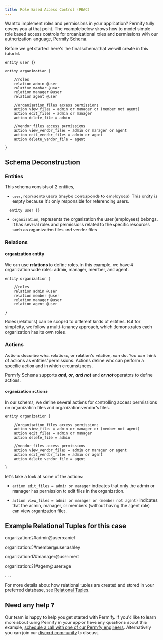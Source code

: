 ```yaml
---
title: Role Based Access Control (RBAC)
---
```


Want to implement roles and permissions in your application? Permify fully covers you at that point. The example below shows how to model simple role based access controls for organizational roles and permissions with our authorization language, [Permify Schema].

[Permify Schema]: ../../getting-started/modeling

Before we get started, here's the final schema that we will create in this tutorial.

```perm
entity user {} 

entity organization {

    //roles 
    relation admin @user    
    relation member @user    
    relation manager @user    
    relation agent @user  

    //organization files access permissions
    action view_files = admin or manager or (member not agent)
    action edit_files = admin or manager
    action delete_file = admin 

    //vendor files access permissions
    action view_vendor_files = admin or manager or agent
    action edit_vendor_files = admin or agent
    action delete_vendor_file = agent

} 
```

## Schema Deconstruction

### Entities

This schema consists of 2 entities, 

- `user`, represents users (maybe corresponds to employees). This entity is empty because it's only responsible for referencing users.

```perm
  entity user {}
```

- `organization`, represents the organization the user (employees) belongs. It has several roles and permissions related to the specific resources such as organization files and vendor files.

### Relations

#### organization entity

We can use **relations** to define roles. In this example, we have 4 organization wide roles: admin, manager, member, and agent. 

```perm
entity organization {

    //roles 
    relation admin @user    
    relation member @user    
    relation manager @user 
    relation agent @user     

}
```

Roles (relations) can be scoped to different kinds of entities. But for simplicity, we follow a multi-tenancy approach, which demonstrates each organization has its own roles.

### Actions

Actions describe what relations, or relation's relation, can do. You can think of actions as entities' permissions. Actions define who can perform a specific action and in which circumstances.

Permify Schema supports ***and***, ***or***, ***and not*** and ***or not*** operators to define actions. 

#### organization actions

In our schema, we define several actions for controlling access permissions on organization files and organization vendor's files.

```perm
entity organization {

    //organization files access permissions
    action view_files = admin or manager or (member not agent)
    action edit_files = admin or manager
    action delete_file = admin 

    //vendor files access permissions
    action view_vendor_files = admin or manager or agent
    action edit_vendor_files = admin or agent
    action delete_vendor_file = agent

} 
```

let's take a look at some of the actions:

- ``action edit_files = admin or manager`` 
indicates that only the admin or manager has permission to edit files in the organization.

- ``action view_files = admin or manager or (member not agent)``
indicates that the admin, manager, or members (without having the agent role) can view organization files.



## Example Relational Tuples for this case

organization:2#admin@user:daniel

organization:5#member@user:ashley

organization:17#manager@user:mert

organization:21#agent@user:ege

.
.
.

For more details about how relational tuples are created and stored in your preferred database, see [Relational Tuples].

[Relational Tuples]: ../getting-started/sync-data

## Need any help ?

Our team is happy to help you get started with Permify. If you'd like to learn more about using Permify in your app or have any questions about this example, [schedule a call with one of our Permify engineers](https://calendly.com/d/cj79-kyf-b4z). Alternatively you can join our [discord community](https://discord.com/invite/MJbUjwskdH) to discuss.

